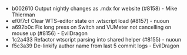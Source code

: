 - b002610 Output nightly changes as .mdx for website (#8158) - Mike Thierman
- ef0f7cf Clear WTS-editor state on .wtscript load (#8157) - nuoun
- a692b0c Fix long press on Switch and VUMeter not cancelling on mouse up (#8156) - EvilDragon
- 1c2a433 Refactor wtscript parsing into shared helper (#8155) - nuoun
- f5c3a39 De-linkify author name from last 5 commit logs - EvilDragon